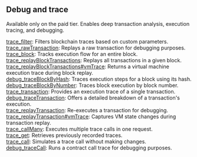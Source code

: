 
<Meta
  title="Soneium debug and trace info| dRPC"
/>

## Debug and trace

Available only on the paid tier. Enables deep transaction analysis, execution tracing, and debugging.

[trace_filter](/soneium-api/debugandtrace/trace_filter): Filters blockchain traces based on custom parameters. \
[trace_rawTransaction](/soneium-api/debugandtrace/trace_rawTransaction): Replays a raw transaction for debugging purposes. \
[trace_block](/soneium-api/debugandtrace/trace_block): Tracks execution flow for an entire block. \
[trace_replayBlockTransactions](/soneium-api/debugandtrace/trace_replayBlockTransactions): Replays all transactions in a given block. \
[trace_replayBlockTransactions#vmTrace](/soneium-api/debugandtrace/trace_replayBlockTransactions#vmTrace): Returns a virtual machine execution trace during block replay. \
[debug_traceBlockByHash](/soneium-api/debugandtrace/debug_traceBlockByHash): Traces execution steps for a block using its hash. \
[debug_traceBlockByNumber](/soneium-api/debugandtrace/debug_traceBlockByNumber): Traces block execution by block number. \
[trace_transaction](/soneium-api/debugandtrace/trace_transaction): Provides an execution trace of a single transaction. \
[debug_traceTransaction](/soneium-api/debugandtrace/debug_traceTransaction): Offers a detailed breakdown of a transaction's execution. \
[trace_replayTransaction](/soneium-api/debugandtrace/trace_replayTransaction): Re-executes a transaction for debugging. \
[trace_replayTransaction#vmTrace](/soneium-api/debugandtrace/trace_replayTransactionvmTrace): Captures VM state changes during transaction replay. \
[trace_callMany](/soneium-api/debugandtrace/trace_callMany): Executes multiple trace calls in one request. \
[trace_get](/soneium-api/debugandtrace/trace_get): Retrieves previously recorded traces. \
[trace_call](/soneium-api/debugandtrace/trace_call): Simulates a trace call without making changes. \
[debug_traceCall](/soneium-api/debugandtrace/debug_traceCall): Runs a contract call trace for debugging purposes.

<Space h={16} />
<GetStarted />
